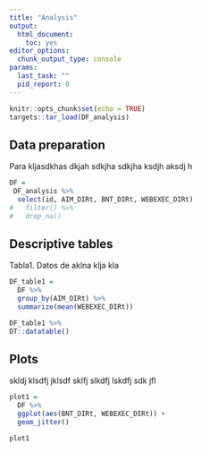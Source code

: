 ```yaml
---
title: "Analysis"
output: 
  html_document: 
    toc: yes
editor_options: 
  chunk_output_type: console
params:
  last_task: ""
  pid_report: 0
---
```




```r

knitr::opts_chunk$set(echo = TRUE)
targets::tar_load(DF_analysis)

```


## Data preparation

Para kljasdkhas dkjah sdkjha sdkjha ksdjh aksdj h

```r

DF =
 DF_analysis %>% 
  select(id, AIM_DIRt, BNT_DIRt, WEBEXEC_DIRt)
#   filter() %>% 
#   drop_na()


```


## Descriptive tables

Tabla1. Datos de aklna klja kla 
```r

DF_table1 =
  DF %>%
  group_by(AIM_DIRt) %>%
  summarize(mean(WEBEXEC_DIRt))

DF_table1 %>%
DT::datatable()

```

## Plots

skldj klsdfj jklsdf sklfj slkdfj lskdfj sdk jfl

```r

plot1 =
  DF %>%
  ggplot(aes(BNT_DIRt, WEBEXEC_DIRt)) +
  geom_jitter()

plot1

```